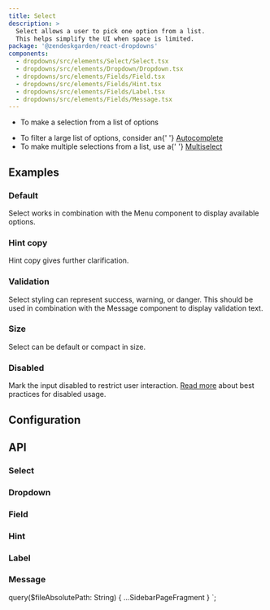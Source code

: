 ```yaml
---
title: Select
description: >
  Select allows a user to pick one option from a list.
  This helps simplify the UI when space is limited.
package: '@zendeskgarden/react-dropdowns'
components:
  - dropdowns/src/elements/Select/Select.tsx
  - dropdowns/src/elements/Dropdown/Dropdown.tsx
  - dropdowns/src/elements/Fields/Field.tsx
  - dropdowns/src/elements/Fields/Hint.tsx
  - dropdowns/src/elements/Fields/Label.tsx
  - dropdowns/src/elements/Fields/Message.tsx
---
```


<Usage>
  <Use>
    <ul>
      <li>To make a selection from a list of options</li>
    </ul>
  </Use>
  <Misuse>
    <ul>
      <li>
        To filter a large list of options, consider an{' '}
        <a href="/components/autocomplete">Autocomplete</a>
      </li>
      <li>
        To make multiple selections from a list, use a{' '}
        <a href="/components/multiselect">Multiselect</a>
      </li>
    </ul>
  </Misuse>
</Usage>

## Examples

### Default

Select works in combination with the Menu component to display available options.


<CodeExample code={SelectDefaultCode}>
  <SelectDefault />
</CodeExample>

### Hint copy

Hint copy gives further clarification.


<CodeExample code={SelectHintCode}>
  <SelectHint />
</CodeExample>

### Validation

Select styling can represent success, warning, or danger. This should be used in combination with
the Message component to display validation text.


<CodeExample code={SelectValidationCode}>
  <SelectValidation />
</CodeExample>

### Size

Select can be default or compact in size.


<CodeExample code={SelectSizeCode}>
  <SelectSize />
</CodeExample>

### Disabled

Mark the input disabled to restrict user interaction. [Read more](#best-practices) about best
practices for disabled usage.


<CodeExample code={SelectDisabledCode}>
  <SelectDisabled />
</CodeExample>

## Configuration

<Configuration reactPackage={props.data.mdx.package} components={props.data.mdx.components} />

## API

### Select

<PropSheet components={props.data.mdx.components} componentName="select" />

### Dropdown

<PropSheet components={props.data.mdx.components} componentName="dropdown" />

### Field

<PropSheet components={props.data.mdx.components} componentName="field" />

### Hint

<PropSheet components={props.data.mdx.components} componentName="hint" />

### Label

<PropSheet components={props.data.mdx.components} componentName="label" />

### Message

<PropSheet components={props.data.mdx.components} componentName="message" />


  query($fileAbsolutePath: String) {
    ...SidebarPageFragment
  }
`;
